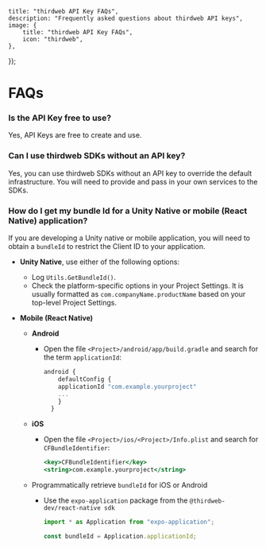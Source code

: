 
	title: "thirdweb API Key FAQs",
	description: "Frequently asked questions about thirdweb API keys",
	image: {
		title: "thirdweb API Key FAQs",
		icon: "thirdweb",
	},
});

# FAQs

### Is the API Key free to use?

Yes, API Keys are free to create and use.

### Can I use thirdweb SDKs without an API key?

Yes, you can use thirdweb SDKs without an API key to override the default infrastructure. You will need to provide and pass in your own services to the SDKs.

### How do I get my bundle Id for a Unity Native or mobile (React Native) application?

If you are developing a Unity native or mobile application, you will need to obtain a `bundleId` to restrict the Client ID to your application.

- **Unity Native**, use either of the following options:
  - Log `Utils.GetBundleId()`.
  - Check the platform-specific options in your Project Settings. It is usually formatted as `com.companyName.productName` based on your top-level Project Settings.
- **Mobile (React Native)**

  - **Android**
    - Open the file `<Project>/android/app/build.gradle` and search for the term `applicationId`:
      ```jsx
      android {
          defaultConfig {
          applicationId "com.example.yourproject"
          ...
          }
        }
      ```
  - **iOS**
    - Open the file `<Project>/ios/<Project>/Info.plist` and search for `CFBundleIdentifier`:
      ```jsx
      <key>CFBundleIdentifier</key>
      <string>com.example.yourproject</string>
      ```
  - Programmatically retrieve `bundleId` for iOS or Android

    - Use the `expo-application` package from the `@thirdweb-dev/react-native sdk`

      ```jsx
      import * as Application from "expo-application";

      const bundleId = Application.applicationId;
      ```
